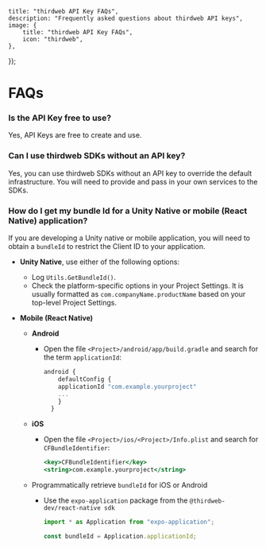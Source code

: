 
	title: "thirdweb API Key FAQs",
	description: "Frequently asked questions about thirdweb API keys",
	image: {
		title: "thirdweb API Key FAQs",
		icon: "thirdweb",
	},
});

# FAQs

### Is the API Key free to use?

Yes, API Keys are free to create and use.

### Can I use thirdweb SDKs without an API key?

Yes, you can use thirdweb SDKs without an API key to override the default infrastructure. You will need to provide and pass in your own services to the SDKs.

### How do I get my bundle Id for a Unity Native or mobile (React Native) application?

If you are developing a Unity native or mobile application, you will need to obtain a `bundleId` to restrict the Client ID to your application.

- **Unity Native**, use either of the following options:
  - Log `Utils.GetBundleId()`.
  - Check the platform-specific options in your Project Settings. It is usually formatted as `com.companyName.productName` based on your top-level Project Settings.
- **Mobile (React Native)**

  - **Android**
    - Open the file `<Project>/android/app/build.gradle` and search for the term `applicationId`:
      ```jsx
      android {
          defaultConfig {
          applicationId "com.example.yourproject"
          ...
          }
        }
      ```
  - **iOS**
    - Open the file `<Project>/ios/<Project>/Info.plist` and search for `CFBundleIdentifier`:
      ```jsx
      <key>CFBundleIdentifier</key>
      <string>com.example.yourproject</string>
      ```
  - Programmatically retrieve `bundleId` for iOS or Android

    - Use the `expo-application` package from the `@thirdweb-dev/react-native sdk`

      ```jsx
      import * as Application from "expo-application";

      const bundleId = Application.applicationId;
      ```
